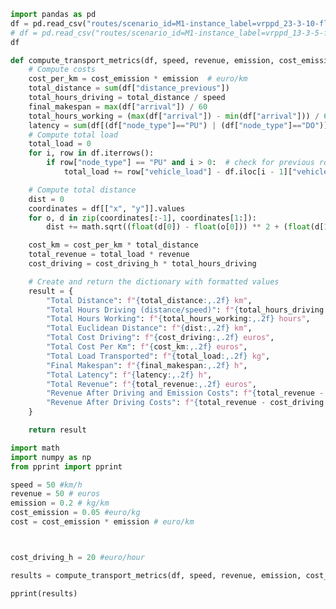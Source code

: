 ```python
import pandas as pd
df = pd.read_csv("routes/scenario_id=M1-instance_label=vrppd_23-3-10-flex=False-obj=Max. Profit-allow_rejection=False-max_driving_time_h=None-max_runtime_min=10-cost_per_min=0.33-cost_per_km=0.01-speed_km_h=50-revenue_per_load_unit=50.csv")
# df = pd.read_csv("routes/scenario_id=M1-instance_label=vrppd_13-3-5-flex=False-obj=Max. Profit-allow_rejection=False-max_driving_time_h=None-max_runtime_min=10-cost_per_min=0.33-cost_per_km=0.01-speed_km_h=50-revenue_per_load_unit=50.csv")
df
```

```python

def compute_transport_metrics(df, speed, revenue, emission, cost_emission, cost_driving_h):
    # Compute costs
    cost_per_km = cost_emission * emission  # euro/km
    total_distance = sum(df["distance_previous"])
    total_hours_driving = total_distance / speed
    final_makespan = max(df["arrival"]) / 60
    total_hours_working = (max(df["arrival"]) - min(df["arrival"])) / 60
    latency = sum(df[(df["node_type"]=="PU") | (df["node_type"]=="DO")]["arrival"])/60
    # Compute total load
    total_load = 0
    for i, row in df.iterrows():
        if row["node_type"] == "PU" and i > 0:  # check for previous row existence
            total_load += row["vehicle_load"] - df.iloc[i - 1]["vehicle_load"]

    # Compute total distance
    dist = 0
    coordinates = df[["x", "y"]].values
    for o, d in zip(coordinates[:-1], coordinates[1:]):
        dist += math.sqrt((float(d[0]) - float(o[0])) ** 2 + (float(d[1]) - float(o[1])) ** 2)

    cost_km = cost_per_km * total_distance
    total_revenue = total_load * revenue
    cost_driving = cost_driving_h * total_hours_driving

    # Create and return the dictionary with formatted values
    result = {
        "Total Distance": f"{total_distance:,.2f} km",
        "Total Hours Driving (distance/speed)": f"{total_hours_driving:,.2f} hours",
        "Total Hours Working": f"{total_hours_working:,.2f} hours",
        "Total Euclidean Distance": f"{dist:,.2f} km",
        "Total Cost Driving": f"{cost_driving:,.2f} euros",
        "Total Cost Per Km": f"{cost_km:,.2f} euros",
        "Total Load Transported": f"{total_load:,.2f} kg",
        "Final Makespan": f"{final_makespan:,.2f} h",
        "Total Latency": f"{latency:,.2f} h",
        "Total Revenue": f"{total_revenue:,.2f} euros",
        "Revenue After Driving and Emission Costs": f"{total_revenue - cost_driving - cost_km:,.2f} euros",
        "Revenue After Driving Costs": f"{total_revenue - cost_driving:,.2f} euros"
    }

    return result

```

```python
import math
import numpy as np
from pprint import pprint

speed = 50 #km/h
revenue = 50 # euros
emission = 0.2 # kg/km
cost_emission = 0.05 #euro/kg
cost = cost_emission * emission # euro/km



cost_driving_h = 20 #euro/hour

results = compute_transport_metrics(df, speed, revenue, emission, cost_emission, cost_driving_h)

pprint(results)

```